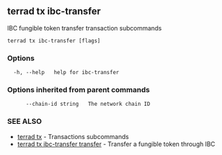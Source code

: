 ## terrad tx ibc-transfer

IBC fungible token transfer transaction subcommands

```
terrad tx ibc-transfer [flags]
```

### Options

```
  -h, --help   help for ibc-transfer
```

### Options inherited from parent commands

```
      --chain-id string   The network chain ID
```

### SEE ALSO

* [terrad tx](terrad_tx.md)	 - Transactions subcommands
* [terrad tx ibc-transfer transfer](terrad_tx_ibc-transfer_transfer.md)	 - Transfer a fungible token through IBC


